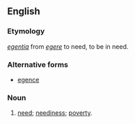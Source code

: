 ==English==

===Etymology===
{{etyl|la|en}} ''[[egentia]]'' from ''[[egere]]'' to need, to be in need.

===Alternative forms===
* [[egence]]

===Noun===
{{en-noun|egencies}}

# {{context|obsolete|lang=en}} [[need]]; [[neediness]]; [[poverty]].